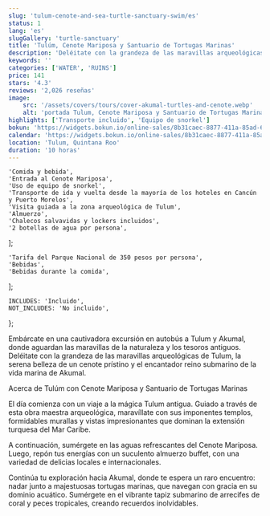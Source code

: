 ```yaml
---
slug: 'tulum-cenote-and-sea-turtle-sanctuary-swim/es'
status: 1
lang: 'es'
slugGallery: 'turtle-sanctuary'
title: 'Tulúm, Cenote Mariposa y Santuario de Tortugas Marinas'
description: 'Deléitate con la grandeza de las maravillas arqueológicas de Tulum, la serena belleza de un cenote prístino y el encantador reino submarino de la vida marina de Akumal.'
keywords: ''
categories: ['WATER', 'RUINS']
price: 141
stars: '4.3'
reviews: '2,026 reseñas'
image:
    src: '/assets/covers/tours/cover-akumal-turtles-and-cenote.webp'
    alt: 'portada Tulum, Cenote Mariposa y Santuario de Tortugas Marinas'
highlights: ['Transporte incluido', 'Equipo de snorkel']
bokun: 'https://widgets.bokun.io/online-sales/8b31caec-8877-411a-85ad-682828170619/experience/870550?partialView=1'
calendar: 'https://widgets.bokun.io/online-sales/8b31caec-8877-411a-85ad-682828170619/experience-calendar/870550'
location: 'Tulum, Quintana Roo'
duration: '10 horas'
---
```



    'Comida y bebida',
    'Entrada al Cenote Mariposa',
    'Uso de equipo de snorkel',
    'Transporte de ida y vuelta desde la mayoría de los hoteles en Cancún y Puerto Morelos',
    'Visita guiada a la zona arqueológica de Tulum',
    'Almuerzo',
    'Chalecos salvavidas y lockers incluidos',
    '2 botellas de agua por persona',
];

    'Tarifa del Parque Nacional de 350 pesos por persona',
    'Bebidas',
    'Bebidas durante la comida',
];

    INCLUDES: 'Incluido',
    NOT_INCLUDES: 'No incluido',
};

<Inclusions includes={includes} notIncludes={notIncludes} i18n={i18n} />

<TagP>Embárcate en una cautivadora excursión en autobús a Tulum y Akumal, donde aguardan las maravillas de la naturaleza y los tesoros antiguos. Deléitate con la grandeza de las maravillas arqueológicas de Tulum, la serena belleza de un cenote prístino y el encantador reino submarino de la vida marina de Akumal.</TagP>

<TagH2>Acerca de Tulúm con Cenote Mariposa y Santuario de Tortugas Marinas</TagH2>

<TagP>El día comienza con un viaje a la mágica Tulum antigua. Guiado a través de esta obra maestra arqueológica, maravíllate con sus imponentes templos, formidables murallas y vistas impresionantes que dominan la extensión turquesa del Mar Caribe.</TagP>

<TagP> A continuación, sumérgete en las aguas refrescantes del Cenote Mariposa. Luego, repón tus energías con un suculento almuerzo buffet, con una variedad de delicias locales e internacionales.</TagP>

<TagP> Continúa tu exploración hacia Akumal, donde te espera un raro encuentro: nadar junto a majestuosas tortugas marinas, que navegan con gracia en su dominio acuático. Sumérgete en el vibrante tapiz submarino de arrecifes de coral y peces tropicales, creando recuerdos inolvidables.</TagP>